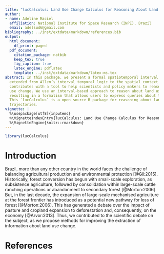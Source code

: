 ```yaml
---
title: "lucCalculus: Land Use Change Calculus for Reasoning About Land Use Change Trajectories"
author:
- name: Adeline Maciel
  affiliation: National Institute for Space Research (INPE), Brazil
  email: adelsud6@gmail.com
bibliography: ../inst/extdata/markdown/references.bib
output:
  html_document: 
    df_print: paged
  pdf_document: 
    citation_package: natbib
    keep_tex: true
    fig_caption: true
    latex_engine: pdflatex
    template: ../inst/extdata/markdown/latex-ms.tex
abstract: In this package, we present a formal spatiotemporal interval logic mechanism
  extended from Allen’s interval temporal logic to the spatial context. The method
  contributes with a tool to help scientists and policy makers to reason about land
  use change. We use an interval-based approach to reason about land use changes trajectories
  resulting in a formalism that allows users to express queries about the land use.
  This `lucCalculus` is a open source R package for reasoning about land use change
  trajectories.
vignette: |
  %\usepackage[utf8]{inputenc}
  %\VignetteIndexEntry{lucCalculus: Land Use Change Calculus for Reasoning About Land Use Change Trajectories}
  %\VignetteEngine{knitr::rmarkdown}
---
```

```r
library(lucCalculus)
```

# Introduction
Brazil, more than any other country in the world faces the challenge of balancing agricultural production and environmental protection [@Gil:2015]. Historically, forest conversion has begun with small-scale exploration, as subsistence agriculture, followed by consolidation within large-scale cattle ranching operations or abandonment to secondary forest [@Morton:2006]. But, in the last decade, the expansion of large-scale mechanised agriculture at the forest frontier has introduced as a potential new pathway for loss of forest [@Morton:2006]. This has generated a debate over the impact of pasture and cropland expansion to deforestation and, consequently, on the economy [@Arvor:2013]. Thus, we contributed to the scientific debate on the subject, as we propose methods for improving the extraction of information about land use change. 






# References

